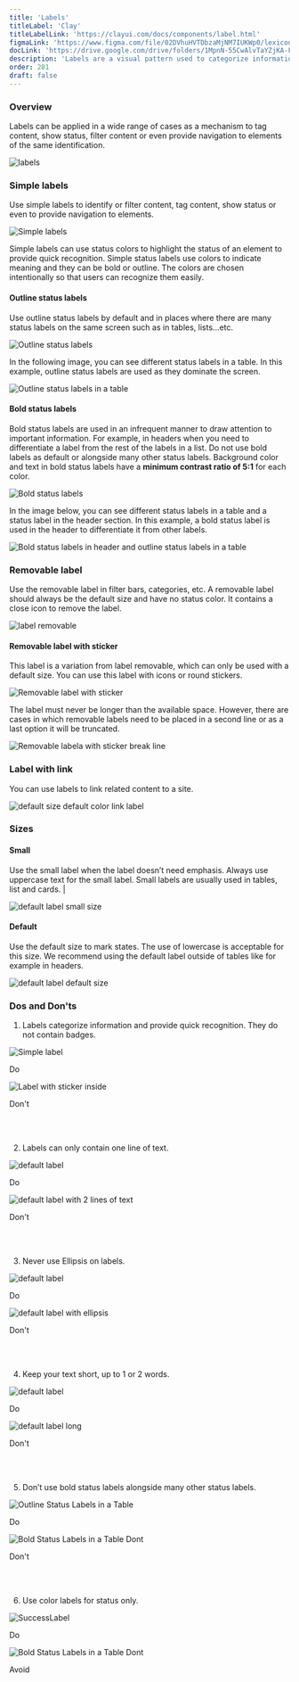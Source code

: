 ```yaml
---
title: 'Labels'
titleLabel: 'Clay'
titleLabelLink: 'https://clayui.com/docs/components/label.html'
figmaLink: 'https://www.figma.com/file/02DVhuHVTDbzaMjNM7IUKWp0/lexicon?node-id=123%3A405'
docLink: 'https://drive.google.com/drive/folders/1MpnN-55CwAlvTaYZjKA-FqGdf1IEh6sm'
description: 'Labels are a visual pattern used to categorize information providing quick and easy recognition.'
order: 281
draft: false
---
```



### Overview

Labels can be applied in a wide range of cases as a mechanism to tag content, show status, filter content or even provide navigation to elements of the same identification.

![labels](./images/labels-1.png)


### Simple labels
Use simple labels to identify or filter content, tag content, show status or even to provide navigation to elements.

![Simple labels](./images/labels-2.png)

Simple labels can use status colors to highlight the status of an element to provide quick recognition. Simple status labels use colors to indicate meaning and they can be bold or outline. The colors are chosen intentionally so that users can recognize them easily.


#### Outline status labels

Use outline status labels by default and in places where there are many status labels on the same screen such as in tables, lists...etc.

![Outline status labels](./images/labels-3.png)

In the following image, you can see different status labels in a table. In this example, outline status labels are used as they dominate the screen.
<br/>

![Outline status labels in a table](./images/labels-4.png)


#### Bold status labels

Bold status labels are used in an infrequent manner to draw attention to important information. For example, in headers when you need to differentiate a label from the rest of the labels in a list. Do not use bold labels as default or alongside many other status labels. Background color and text in bold status labels have a **minimum contrast ratio of 5:1** for each color.

![Bold status labels](./images/labels-5.png)

In the image below, you can see different status labels in a table and a status label in the header section. In this example, a bold status label is used in the header to differentiate it from other labels.
<br/>

![Bold status labels in header and outline status labels in a table](./images/labels-6.png)

### Removable label

Use the removable label in filter bars, categories, etc. A removable label should always be the default size and have no status color. It contains a close icon to remove the label.

![label removable](./images/labels-7.png)

#### Removable label with sticker

This label is a variation from label removable, which can only be used with a default size. You can use this label with icons or round stickers.

![Removable label with sticker](./images/labels-8.png)

The label must never be longer than the available space. However, there are cases in which removable labels need to be placed in a second line or as a last option it will be truncated.

![Removable labela with sticker break line](./images/labels-9.png)

### Label with link

You can use labels to link related content to a site.

![default size default color link label](./images/labels-10.png)

### Sizes

#### Small

Use the small label when the label doesn’t need emphasis. Always use uppercase text for the small label. Small labels are usually used in tables, list and cards.  |

![default label small size](./images/labels-21.png) 

#### Default

Use the default size to mark states. The use of lowercase is acceptable for this size. We recommend using the default label outside of tables like for example in headers.

![default label default size](./images/labels-22.png)

### Dos and Don'ts

1. Labels categorize information and provide quick recognition. They do not contain badges.

<Grid variant='smallCards' >
	<Box>
		<div class="image-container">
			<img
				src="/images/lexicon/labels-11.png"
				alt="Simple label"
			/>
		</div>
		<p class="do">Do</p>
	</Box>
	<Box>
		<div class="image-container">
		<img
			src="/images/lexicon/labels-12.png"
			alt="Label with sticker inside"
		/>
		</div>
		<p class="dont">Don't</p>
	</Box>
</Grid>
<br/>
<br/>

2. Labels can only contain one line of text.

<Grid variant='smallCards' >
	<Box>
		<div class="image-container">
			<img
				src="/images/lexicon/labels-13.png"
				alt="default label"
			/>
		</div>
		<p class="do">Do</p>
	</Box>
	<Box>
		<div class="image-container">
			<img
				src="/images/lexicon/labels-14.png"
				alt="default label with 2 lines of text"
			/>
			</div>
		<p class="dont">Don't</p>
	</Box>
</Grid>
<br/>
<br/>

3. Never use Ellipsis on labels.

<Grid variant='smallCards' >
	<Box>
		<div class="image-container">
			<img src="/images/lexicon/labels-13.png" alt="default label" />
		</div>
		<p class="do">Do</p>
	</Box>
	<Box>
		<div class="image-container">
			<img
				src="/images/lexicon/labels-15.png"
				alt="default label with ellipsis"
			/>
		</div>
		<p class="dont">Don't</p>
	</Box>
</Grid>
<br/>
<br/>

4. Keep your text short, up to 1 or 2 words.

<Grid variant='smallCards' >
	<Box>
		<div class="image-container">
			<img src="/images/lexicon/labels-13.png" alt="default label" />
		</div>
		<p class="do">Do</p>
	</Box>
	<Box>
		<div class="image-container">
			<img
				src="/images/lexicon/labels-16.png"
				alt="default label long"
			/>
		</div>
		<p class="dont">Don't</p>
	</Box>
</Grid>
<br/>
<br/>

5. Don’t use bold status labels alongside many other status labels.

<Grid variant='smallCards' >
	<Box>
		<div class="image-container">
			<img src="/images/lexicon/labels-17.png" alt="Outline Status Labels in a Table" />
		</div>
		<p class="do">Do</p>
	</Box>
	<Box>
		<div class="image-container">
			<img
				src="/images/lexicon/labels-18.png"
				alt="Bold Status Labels in a Table Dont"
			/>
		</div>
		<p class="dont">Don't</p>
	</Box>
</Grid>
<br/>
<br/>

6. Use color labels for status only.

<Grid variant='smallCards' >
	<Box>
		<div class="image-container">
			<img src="/images/lexicon/labels-19.png" alt="SuccessLabel" />
		</div>
		<p class="do">Do</p>
	</Box>
	<Box>
		<div class="image-container">
			<img
				src="/images/lexicon/labels-20.png"
				alt="Bold Status Labels in a Table Dont"
			/>
		</div>
		<p class="avoid">Avoid</p>
	</Box>
</Grid>